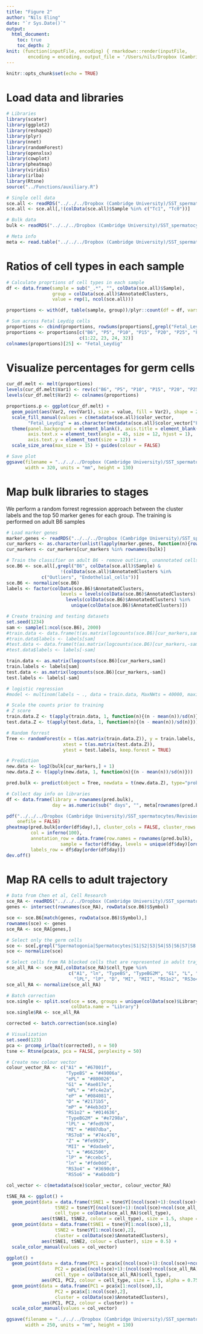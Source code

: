 ```yaml
---
title: "Figure 2"
author: "Nils Eling"
date: "`r Sys.Date()`"
output: 
  html_document:
    toc: true
    toc_depth: 2
knit: (function(inputFile, encoding) { rmarkdown::render(inputFile, 
        encoding = encoding, output_file = '/Users/nils/Dropbox (Cambridge University)/SST_spermatocytes/Analysis/Figures/Fig_2.html') })
---
```


```r
knitr::opts_chunk$set(echo = TRUE)
```

# Load data and libraries

```r
# Libraries
library(scater)
library(ggplot2)
library(reshape2)
library(plyr)
library(nnet)
library(randomForest)
library(openxlsx)
library(cowplot)
library(pheatmap)
library(viridis)
library(irlba)
library(Rtsne)
source("../Functions/auxiliary.R")

# Single cell data
sce.all <- readRDS("../../../Dropbox (Cambridge University)/SST_spermatocytes/Analysis/data/10X_data/SCE_all.rds")
sce.all <- sce.all[,!(colData(sce.all)$Sample %in% c("Tc1", "Tc0"))]

# Bulk data
bulk <- readRDS("../../../Dropbox (Cambridge University)/SST_spermatocytes/Analysis/data/bulk/norm/1st_wave_bulk_norm_reverse-stranded.rds")

# Meta info
meta <- read.table("../../../Dropbox (Cambridge University)/SST_spermatocytes/Analysis/Figures/Tables/BulkSamples_stats.txt", sep = "\t")
```

# Ratios of cell types in each sample

```r
# Calculate proprtions of cell types in each sample
df <- data.frame(sample = sub("_.*", "", colData(sce.all)$Sample),
                 group = colData(sce.all)$AnnotatedClusters,
                 value = rep(1, ncol(sce.all)))

proportions <- with(df, table(sample, group))/plyr::count(df = df, vars = "sample")$freq

# Sum across Fetal Leydig cells
proportions <- cbind(proportions, rowSums(proportions[,grepl("Fetal_Leydig", colnames(proportions))]))
proportions <- proportions[c("B6", "P5", "P10", "P15", "P20", "P25", "P30", "P35"),
                           c(1:22, 23, 24, 32)]
colnames(proportions)[25] <- "Fetal_Leydig" 
```

# Visualize percentages for germ cells

```r
cur_df.melt <- melt(proportions)
levels(cur_df.melt$Var1) <- rev(c("B6", "P5", "P10", "P15", "P20", "P25", "P30", "P35"))
levels(cur_df.melt$Var2) <- colnames(proportions)

proportions.p <- ggplot(cur_df.melt) + 
  geom_point(aes(Var2, rev(Var1), size = value, fill = Var2), shape = 22) +
  scale_fill_manual(values = c(metadata(sce.all)$color_vector,
        "Fetal_Leydig" = as.character(metadata(sce.all)$color_vector["Fetal_Leydig_1"]))) + 
  theme(panel.background = element_blank(), axis.title = element_blank(),
        axis.text.x = element_text(angle = 45, size = 12, hjust = 1),
        axis.text.y = element_text(size = 12)) +
  scale_size_area(max_size = 15) + guides(colour = FALSE)

# Save plot
ggsave(filename = "../../../Dropbox (Cambridge University)/SST_spermatocytes/Revisions/Results/New_figures/Fig_2/Fig_2_proportions.pdf", proportions.p,
       width = 320, units = "mm", height = 130)
```


# Map bulk libraries to stages

We perform a random forrest regression approach between the cluster labels 
and the top 50 marker genes for each group. The training is performed on adult B6 samples

```r
# Load marker genes
marker.genes <- readRDS("../../../Dropbox (Cambridge University)/SST_spermatocytes/Analysis/10X/Results/Marker_genes/Marker_genes_B6.rds")
cur_markers <- as.character(unlist(lapply(marker.genes, function(n){rownames(n)[1:50]})))
cur_markers <- cur_markers[cur_markers %in% rownames(bulk)]

# Train the classifier on adult B6 - remove outliers, unannotated cells and endothelia cells
sce.B6 <- sce.all[,grepl("B6", colData(sce.all)$Sample) & 
                    !(colData(sce.all)$AnnotatedClusters %in% 
             c("Outliers", "Endothelial_cells"))]
sce.B6 <- normalize(sce.B6)
labels <- factor(colData(sce.B6)$AnnotatedClusters,
                    levels = levels(colData(sce.B6)$AnnotatedClusters)[
                      levels(colData(sce.B6)$AnnotatedClusters) %in%
                        unique(colData(sce.B6)$AnnotatedClusters)])

# Create training and testing datasets
set.seed(1234)
sam <- sample(1:ncol(sce.B6), 2000)
#train.data <- data.frame(t(as.matrix(logcounts(sce.B6)[cur_markers,sam])))
#train.data$labels <- labels[sam] 
#test.data <- data.frame(t(as.matrix(logcounts(sce.B6)[cur_markers,-sam])))
#test.data$labels <- labels[-sam] 

train.data <- as.matrix(logcounts(sce.B6)[cur_markers,sam])
train.labels <- labels[sam] 
test.data <- as.matrix(logcounts(sce.B6)[cur_markers,-sam])
test.labels <- labels[-sam] 

# logistic regression
#model <- multinom(labels ~ ., data = train.data, MaxNWts = 40000, maxit = 1000)

# Scale the counts prior to training
# Z score
train.data.Z <- t(apply(train.data, 1, function(n){(n - mean(n))/sd(n)}))
test.data.Z <- t(apply(test.data, 1, function(n){(n - mean(n))/sd(n)}))

# Random forrest
Tree <- randomForest(x = t(as.matrix(train.data.Z)), y = train.labels, 
                     xtest = t(as.matrix(test.data.Z)), 
                     ytest = test.labels, keep.forest = TRUE)

# Prediction 
new.data <- log2(bulk[cur_markers,] + 1)
new.data.Z <- t(apply(new.data, 1, function(n){(n - mean(n))/sd(n)}))

pred.bulk <- predict(object = Tree, newdata = t(new.data.Z), type="prob")

# Collect day info on libraries
df <- data.frame(library = rownames(pred.bulk),
                 day = as.numeric(sub(" days", "", meta[rownames(pred.bulk),"Age"])))

pdf("../../../Dropbox (Cambridge University)/SST_spermatocytes/Revisions/Results/New_figures/Fig_2/Fig_2_bulkmapping_heatmap.pdf", 
    onefile = FALSE)
pheatmap(pred.bulk[order(df$day),], cluster_cols = FALSE, cluster_rows = FALSE,
         col = inferno(100),
         annotation_row = data.frame(row.names = rownames(pred.bulk),
                    sample = factor(df$day, levels = unique(df$day)[order(unique(df$day))])),
         labels_row = df$day[order(df$day)])
dev.off()

```

# Map RA cells to adult trajectory

```r
# Data from Chen et al, Cell Research
sce_RA <- readRDS("../../../Dropbox (Cambridge University)/SST_spermatocytes/Analysis/data/10X_data/SCE_RA.rds")
genes <- intersect(rownames(sce_RA), rowData(sce.B6)$Symbol)

sce <- sce.B6[match(genes, rowData(sce.B6)$Symbol),]
rownames(sce) <- genes
sce_RA <- sce_RA[genes,]

# Select only the germ cells
sce <- sce[,grepl("Spermatogonia|Spermatocytes|S1|S2|S3|S4|S5|S6|S7|S8|S9", colData(sce)$AnnotatedClusters)]
sce <- normalize(sce)

# Select cells from RA blocked cells that are represented in adult trajectory
sce_all_RA <- sce_RA[,colData(sce_RA)$cell_type %in% 
                       c("A1", "ln", "TypeBS", "TypeBG2M", "G1", "L", "Z", "eP", "mP", "mPL", 
                         "lPL", "lP", "D", "MI", "MII", "RS1o2", "RS3o4", "RS5o6", "RS7o8")]
sce_all_RA <- normalize(sce_all_RA)

# Batch correction
sce.single <- split.sce(sce = sce, groups = unique(colData(sce)$Library), 
                        colData.name = "Library")
sce.single$RA <- sce_all_RA

corrected <- batch.correction(sce.single)

# Visualization
set.seed(123)
pca <- prcomp_irlba(t(corrected), n = 50)
tsne <- Rtsne(pca$x, pca = FALSE, perplexity = 50)

# Create new colour vector
colour_vector_RA <- c("A1" = "#67001f",
                      "TypeBS" = "#49006a",
                      "ePL" = "#800026", 
                      "G1" = "#ae017e",        
                      "mPL" = "#fc4e2a",       
                      "eP" = "#084081",        
                      "D" = "#2171b5",    
                      "mP" = "#4eb3d3",     
                      "RS1o2" = "#014636",  
                      "TypeBG2M" = "#e7298a",
                      "lPL" = "#fed976",      
                      "MI" = "#807dba",       
                      "RS7o8" = "#74c476",    
                      "Z" = "#fe9929",   
                      "MII" = "#dadaeb",     
                      "L" = "#662506",      
                      "lP" = "#ccebc5",      
                      "ln" = "#fde0dd",        
                      "RS3o4" = "#3690c0",      
                      "RS5o6" = "#a6bddb")

col_vector <- c(metadata(sce)$color_vector, colour_vector_RA)

tSNE_RA <- ggplot() +
  geom_point(data = data.frame(tSNE1 = tsne$Y[(ncol(sce)+1):(ncol(sce)+ncol(sce_all_RA)),1],
                  tSNE2 = tsne$Y[(ncol(sce)+1):(ncol(sce)+ncol(sce_all_RA)),2],
                  cell_type = colData(sce_all_RA)$cell_type),
             aes(tSNE1, tSNE2, colour = cell_type), size = 1.5, shape = 8) +
  geom_point(data = data.frame(tSNE1 = tsne$Y[1:ncol(sce),1],
                  tSNE2 = tsne$Y[1:ncol(sce),2],
                  cluster = colData(sce)$AnnotatedClusters),
             aes(tSNE1, tSNE2, colour = cluster), size = 0.5) + 
  scale_color_manual(values = col_vector)

ggplot() +
  geom_point(data = data.frame(PC1 = pca$x[(ncol(sce)+1):(ncol(sce)+ncol(sce_all_RA)),1],
                  PC2 = pca$x[(ncol(sce)+1):(ncol(sce)+ncol(sce_all_RA)),2],
                  cell_type = colData(sce_all_RA)$cell_type),
             aes(PC1, PC2, colour = cell_type, size = 1.5, alpha = 0.75), shape = 8) +
  geom_point(data = data.frame(PC1 = pca$x[1:ncol(sce),1],
                  PC2 = pca$x[1:ncol(sce),2],
                  cluster = colData(sce)$AnnotatedClusters),
             aes(PC1, PC2, colour = cluster)) + 
  scale_color_manual(values = col_vector)

ggsave(filename = "../../../Dropbox (Cambridge University)/SST_spermatocytes/Revisions/Results/New_figures/Fig_2/Fig_2_RA_cells.pdf", tSNE_RA,
       width = 250, units = "mm", height = 130)
```
